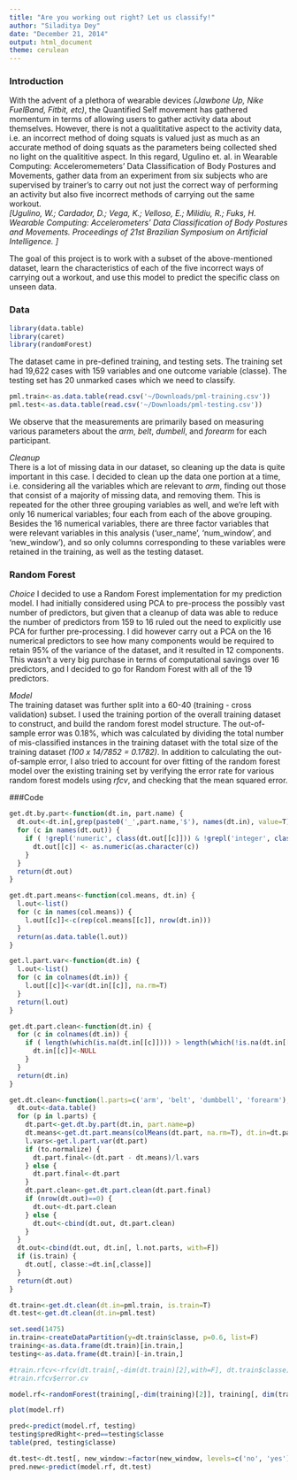 ```yaml
---
title: "Are you working out right? Let us classify!"
author: "Siladitya Dey"
date: "December 21, 2014"
output: html_document
theme: cerulean
---
```


### Introduction   
With the advent of a plethora of wearable devices *(Jawbone Up, Nike FuelBand, Fitbit, etc)*, the Quantified Self movement has gathered momentum in terms of allowing users to gather activity data about themselves. However, there is not a qualititative aspect to the activity data, i.e. an incorrect method of doing squats is valued just as much as an accurate method of doing squats as the parameters being collected shed no light on the qualititive aspect. In this regard, Ugulino et. al. in Wearable Computing: Acceleromemeters' Data Classification of Body Postures and Movements, gather data from an experiment from six subjects who are supervised by trainer's to carry out not just the correct way of performing an activity but also five incorrect methods of carrying out the same workout.   
*[Ugulino, W.; Cardador, D.; Vega, K.; Velloso, E.; Milidiu, R.; Fuks, H. Wearable Computing: Accelerometers' Data Classification of Body Postures and Movements. Proceedings of 21st Brazilian Symposium on Artificial Intelligence. ]*

The goal of this project is to work with a subset of the above-mentioned dataset, learn the characteristics of each of the five incorrect ways of carrying out a workout, and use this model to predict the specific class on unseen data. 

### Data   
```r
library(data.table)
library(caret)
library(randomForest)
```
The dataset came in pre-defined training, and testing sets. The training set had 19,622 cases with 159 variables and one outcome variable (classe). The testing set has 20 unmarked cases which we need to classify.
``` r
pml.train<-as.data.table(read.csv('~/Downloads/pml-training.csv'))
pml.test<-as.data.table(read.csv('~/Downloads/pml-testing.csv'))
```

We observe that the measurements are primarily based on measuring various parameters about the *arm*, *belt*, *dumbell*, and *forearm* for each participant.   

*Cleanup*   
There is a lot of missing data in our dataset, so cleaning up the data is quite important in this case. I decided to clean up the data one portion at a time, i.e. considering all the variables which are relevant to *arm*, finding out those that consist of a majority of missing data, and removing them. This is repeated for the other three grouping variables as well, and we're left with only 16 numerical variables; four each from each of the above grouping.   
Besides the 16 numerical variables, there are three factor variables that were relevant variables in this analysis ('user_name', 'num_window', and 'new_window'), and so only columns corresponding to these variables were retained in the training, as well as the testing dataset.

### Random Forest   
*Choice*
I decided to use a Random Forest implementation for my prediction model. I had initially considered using PCA to pre-process the possibly vast number of predictors, but given that a cleanup of data was able to reduce the number of predictors from 159 to 16 ruled out the need to explicitly use PCA for further pre-processing. I did however carry out a PCA on the 16 numerical predictors to see how many components would be required to retain 95% of the variance of the dataset, and it resulted in 12 components. This wasn't a very big purchase in terms of computational savings over 16 predictors, and I decided to go for Random Forest with all of the 19 predictors.   

*Model*   
The training dataset was further split into a 60-40 (training - cross validation) subset. I used the training portion of the overall training dataset to construct, and build the random forest model structure. The out-of-sample error was 0.18%, which was calculated by dividing the total number of mis-classified instances in the training dataset with the total size of the training dataset *(100 x 14/7852 = 0.1782)*. In addition to calculating the out-of-sample error, I also tried to account for over fitting of the random forest model over the existing training set by verifying the error rate for various random forest models using *rfcv*, and checking that the mean squared error.

<!--![Error rate vs number of Trees](/Users/sila/numTrees_error3.jpg)-->
   
   
###Code   
```r
get.dt.by.part<-function(dt.in, part.name) {
  dt.out<-dt.in[,grep(paste0('_',part.name,'$'), names(dt.in), value=T), with=F]
  for (c in names(dt.out)) {
    if ( !grepl('numeric', class(dt.out[[c]])) & !grepl('integer', class(dt.out[[c]])) ) {
      dt.out[[c]] <- as.numeric(as.character(c))
    }
  }
  return(dt.out)
}

get.dt.part.means<-function(col.means, dt.in) {
  l.out<-list()
  for (c in names(col.means)) {
    l.out[[c]]<-c(rep(col.means[[c]], nrow(dt.in)))
  }
  return(as.data.table(l.out))
}

get.l.part.var<-function(dt.in) {
  l.out<-list()
  for (c in colnames(dt.in)) {
    l.out[[c]]<-var(dt.in[[c]], na.rm=T)
  }
  return(l.out)
}

get.dt.part.clean<-function(dt.in) {
  for (c in colnames(dt.in)) {
    if ( length(which(is.na(dt.in[[c]]))) > length(which(!is.na(dt.in[[c]]))) ) {
      dt.in[[c]]<-NULL
    }
  }
  return(dt.in)
}

get.dt.clean<-function(l.parts=c('arm', 'belt', 'dumbbell', 'forearm'), l.not.parts=c('user_name', 'new_window', 'num_window'), dt.in, is.train=F, to.normalize=F) {
  dt.out<-data.table()
  for (p in l.parts) {
    dt.part<-get.dt.by.part(dt.in, part.name=p)
    dt.means<-get.dt.part.means(colMeans(dt.part, na.rm=T), dt.in=dt.part)
    l.vars<-get.l.part.var(dt.part)
    if (to.normalize) {
      dt.part.final<-(dt.part - dt.means)/l.vars
    } else {
      dt.part.final<-dt.part
    }
    dt.part.clean<-get.dt.part.clean(dt.part.final)
    if (nrow(dt.out)==0) {
      dt.out<-dt.part.clean
    } else {
      dt.out<-cbind(dt.out, dt.part.clean)
    }
  }
  dt.out<-cbind(dt.out, dt.in[, l.not.parts, with=F])
  if (is.train) {
    dt.out[, classe:=dt.in[,classe]]
  }
  return(dt.out)
}

dt.train<-get.dt.clean(dt.in=pml.train, is.train=T)
dt.test<-get.dt.clean(dt.in=pml.test)

set.seed(1475)
in.train<-createDataPartition(y=dt.train$classe, p=0.6, list=F)
training<-as.data.frame(dt.train)[in.train,]
testing<-as.data.frame(dt.train)[-in.train,]

#train.rfcv<-rfcv(dt.train[,-dim(dt.train)[2],with=F], dt.train$classe)
#train.rfcv$error.cv

model.rf<-randomForest(training[,-dim(training)[2]], training[, dim(training)[2]], prox=T)
```

```r
plot(model.rf)
```

```r
pred<-predict(model.rf, testing)
testing$predRight<-pred==testing$classe
table(pred, testing$classe)
```

```r
dt.test<-dt.test[, new_window:=factor(new_window, levels=c('no', 'yes'))]
pred.new<-predict(model.rf, dt.test)
```